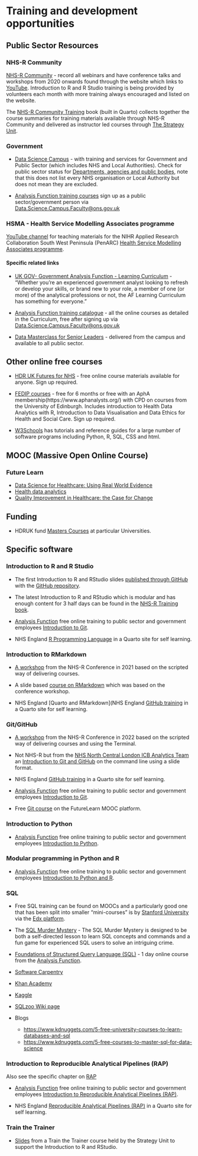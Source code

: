 # Training and development opportunities

## Public Sector Resources 

### NHS-R Community
[NHS-R Community](https://nhsrcommunity.com/) - record all webinars and have conference talks and workshops from 2020 onwards found through the website which links to [YouTube](https://nhsrcommunity.com/). Introduction to R and R Studio training is being provided by volunteers each month with more training always encouraged and listed on the website.

The [NHS-R Community Training](https://training.nhsrcommunity.com/) book (built in Quarto) collects together the course summaries for training materials available through NHS-R Community and delivered as instructor led courses through [The Strategy Unit](https://nhs-r-community.github.io/NHSR-training/strategy-unit.html).

### Government {#AF}
* [Data Science Campus](https://datasciencecampus.ons.gov.uk/) - with training and services for Government and Public Sector (which includes NHS and Local Authorities). Check for public sector status for [Departments, agencies and public bodies](https://www.gov.uk/government/organisations), note that this does not list every NHS organisation or Local Authority but does not mean they are excluded.

* [Analysis Function training courses](https://analysisfunction.civilservice.gov.uk/training-courses/) sign up as a public sector/government person via [Data.Science.Campus.Faculty@ons.gov.uk](mailto:Data.Science.Campus.Faculty@ons.gov.uk)

### HSMA - Health Service Modelling Associates programme

[YouTube channel](https://www.youtube.com/channel/UCCY9_Gxg6kM-xjk9vV0mzIQ) for teaching materials for the NIHR Applied Research Collaboration South West Peninsula (PenARC) [Health Service Modelling Associates programme](https://sites.google.com/nihr.ac.uk/hsma).

#### Specific related links

* [UK GOV- Government Analysis Function - Learning Curriculum](https://www.gov.uk/guidance/government-analysis-function-af-learning-curriculum) - “Whether you’re an experienced government analyst looking to refresh or develop your skills, or brand new to your role, a member of one (or more) of the analytical professions or not, the AF Learning Curriculum has something for everyone.”

* [Analysis Function training catalogue](https://analysisfunction.civilservice.gov.uk/training-courses/) - all the online courses as detailed in the Curriculum, free after signing up via [Data.Science.Campus.Faculty@ons.gov.uk](mailto:Data.Science.Campus.Faculty@ons.gov.uk)

* [Data Masterclass for Senior Leaders](https://datasciencecampus.ons.gov.uk/capability/data-masterclass-for-senior-leaders/) - delivered from the campus and available to all public sector. 

## Other online free courses

* [HDR UK Futures for NHS](https://www.hdruk.ac.uk/futures-nhs/) - free online course materials available for anyone. Sign up required.

* [FEDIP courses](https://www.fedip.org/fedip-hub) - free for 6 months or free with an AphA membership(https://www.aphanalysts.org/) with CPD on courses from the University of Edinburgh. Includes introduction to Health Data Analytics with R, Introduction to Data Visualisation and Data Ethics for Health and Social Care. Sign up required.

* [W3Schools](https://www.w3schools.com/) has tutorials and reference guides for a large number of software programs including Python, R, SQL, CSS and html.

## MOOC (Massive Open Online Course)

### Future Learn

* [Data Science for Healthcare: Using Real World Evidence](https://www.futurelearn.com/courses/data-science-healthcare)
* [Health data analytics](https://www.futurelearn.com/courses/eit-health-data-analytics)
* [Quality Improvement in Healthcare: the Case for Change](https://www.futurelearn.com/courses/quality-improvement)

## Funding 

* HDRUK fund [Masters Courses](https://www.hdruk.ac.uk/careers-in-health-data-science/further-education/masters-programme/) at particular Universities. 

## Specific software

### Introduction to R and R Studio

* The first Introduction to R and RStudio slides [published through GitHub](https://nhs-r-community.github.io/intro_r/) with the [GitHub repository](https://github.com/nhs-r-community/intro_r).

* The latest Introduction to R and RStudio which is modular and has enough content for 3 half days can be found in the [NHS-R Training book](https://training.nhsrcommunity.com/).

* [Analysis Function](#AF) free online training to public sector and government employees [Introduction to Git](https://analysisfunction.civilservice.gov.uk/training/introduction-to-r/).

* NHS England [R Programming Language](https://nhsengland.github.io/nhs-r-reporting/tutorials/r-language.html) in a Quarto site for self learning.

### Introduction to RMarkdown

* [A workshop](https://github.com/nhs-r-community/intro_rmd) from the NHS-R Conference in 2021 based on the scripted way of delivering courses.

* A slide based [course on RMarkdown](https://github.com/nhs-r-community/rmarkdown_intro) which was based on the conference workshop.

* NHS England [Quarto and RMarkdown](NHS England [GitHub training](https://nhsengland.github.io/nhs-r-reporting/tutorials/github.html) in a Quarto site for self learning.

### Git/GitHub

* [A workshop](https://github.com/nhs-r-community/git_training) from the NHS-R Conference in 2022 based on the scripted way of delivering courses and using the Terminal.

* Not NHS-R but from the [NHS North Central London ICB Analytics Team](https://github.com/ncl-icb-analytics) an [Introduction to Git and GitHub](https://ncl-icb-analytics.github.io/intro_to_git/intro_slides.html#1) on the command line using a slide format.

* NHS England [GitHub training](https://nhsengland.github.io/nhs-r-reporting/tutorials/github.html) in a Quarto site for self learning.

* [Analysis Function](#AF) free online training to public sector and government employees [Introduction to Git](https://analysisfunction.civilservice.gov.uk/training/introduction-to-git/).

* Free [Git course](https://www.futurelearn.com/courses/collaborative-coding-with-git) on the FutureLearn MOOC platform.

### Introduction to Python

* [Analysis Function](#AF) free online training to public sector and government employees [Introduction to Python](https://analysisfunction.civilservice.gov.uk/training/introduction-to-python/).

### Modular programming in Python and R

* [Analysis Function](#AF) free online training to public sector and government employees [Introduction to Python and R](https://analysisfunction.civilservice.gov.uk/training/modular-programming-in-python-and-r/).

### SQL

* Free SQL training can be found on MOOCs and a particularly good one that has been split into smaller "mini-courses" is by [Stanford University](https://online.stanford.edu/courses/soe-ydatabases-databases) via the [Edx platform](https://www.edx.org/learn/sql). 

* The [SQL Murder Mystery](https://mystery.knightlab.com/) - The SQL Murder Mystery is designed to be both a self-directed lesson to learn SQL concepts and commands and a fun game for experienced SQL users to solve an intriguing crime.

* [Foundations of Structured Query Language (SQL)](https://analysisfunction.civilservice.gov.uk/training/foundations-of-sql/?_rt=MXwxfHNxbHwxNzA4MzU5NDIz&_rt_nonce=8a53a1f22c) - 1 day online course from the [Analysis Function](#AF).

* [Software Carpentry](https://swcarpentry.github.io/sql-novice-survey/)

* [Khan Academy](https://www.khanacademy.org/computing/computer-programming/sql)

* [Kaggle](https://www.kaggle.com/learn/intro-to-sql)

* [SQLzoo Wiki page](https://sqlzoo.net/wiki/SQL_Tutorial)

* Blogs 
    - <https://www.kdnuggets.com/5-free-university-courses-to-learn-databases-and-sql>
    - <https://www.kdnuggets.com/5-free-courses-to-master-sql-for-data-science>
    


### Introduction to Reproducible Analytical Pipelines (RAP) {#rap-training}

Also see the specific chapter on [RAP](#RAP)

* [Analysis Function](#AF) free online training to public sector and government employees [Introduction to Reproducible Analytical Pipelines (RAP)](https://analysisfunction.civilservice.gov.uk/training/introduction-to-reproducible-analytical-pipelines-rap/).

* NHS England [Reproducible Analytical Pipelines (RAP)](https://nhsengland.github.io/nhs-r-reporting/tutorials/rap.html) in a Quarto site for self learning.

### Train the Trainer

* [Slides](https://github.com/nhs-r-community/train_the_trainer) from a Train the Trainer course held by the Strategy Unit to support the Introduction to R and RStudio.
